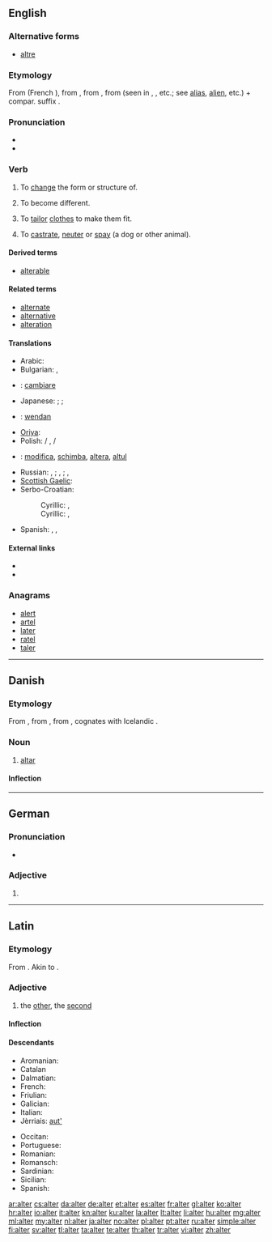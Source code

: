 {{also|Alter|älter}}
==English==

===Alternative forms===
* [[altre]] {{qualifier|obsolete}}

===Etymology===
From {{etyl|fro}} {{term|alterer|lang=fro}} (French {{term|altérer|lang=fr}}), from {{etyl|ML.}} {{term|alterare||to make other}}, from {{etyl|la}} {{term|alter||the other|lang=la}}, from {{term|al-}} (seen in {{term|alius||other}}, {{term|alienus||of another}}, etc.; see [[alias]], [[alien]], etc.) + compar. suffix {{term|-ter}}.

===Pronunciation===
* {{rhymes|ɔːltə(ɹ)}}
* {{homophones|altar}}

===Verb===
{{en-verb}}

# {{transitive}} To [[change]] the form or structure of.
# {{intransitive}} To become different.
# {{transitive}} To [[tailor]] [[clothes]] to make them fit.
# {{transitive}} To [[castrate]], [[neuter]] or [[spay]] (a dog or other animal).

====Derived terms====
* [[alterable]]

====Related terms====
* [[alternate]]
* [[alternative]]
* [[alteration]]

====Translations====
{{trans-top|to change the form or structure of}}
* Arabic: {{t-|ar|غير|tr=ġayyara}}
* Bulgarian: {{t+|bg|променям|tr=proménjam|sc=Cyrl}}, {{t+|bg|изменям|tr=izménjam|sc=Cyrl}}
* {{ttbc|it}}: [[cambiare]]
* Japanese: {{t-|ja|変える|tr=[[かえる]], kaeru|sc=Jpan}}; {{t+|ja|変更|tr=へんこうする, henkō suru|alt=変更する|sc=Jpan}}; {{t+|ja|直す|tr=[[なおす]], naosu|sc=Jpan}}
* {{ttbc|ang}}: [[wendan]]
* [[Oriya]]: {{t-|or|ବଦଳାଇବା|sc=Orya}}
* Polish: {{t+|pl|zmieniać}} / {{t+|pl|zmienić}}, {{t-|pl|przerabiać}} / {{t+|pl|przerobić}}
* {{ttbc|ro}}: [[modifica]], [[schimba]], [[altera]], [[altul]]
{{trans-mid}}
* Russian: {{t+|ru|изменять|tr=izmenjátʹ}} {{impf}}, {{t+|ru|изменить|tr=izmenítʹ}} {{pf.}}; {{t+|ru|менять|tr=menjátʹ}} {{impf}}, {{t-|ru|поменить|tr=pomenjátʹ}} {{pf.}}; {{t+|ru|переделывать|tr=peredélyvatʹ|sc=Cyrl}} {{impf}}, {{t+|ru|переделать|tr=peredélatʹ|sc=Cyrl}} {{pf.}}
* [[Scottish Gaelic]]: {{t-|gd|mùth}}
* Serbo-Croatian:
*: Cyrillic: {{t-|sh|изменити|sc=Cyrl}}, {{t-|sh|променити|sc=Cyrl}}
*: Cyrillic: {{t-|sh|izmeniti}}, {{t-|sh|promeniti}}
* Spanish: {{t+|es|alterar}}, {{t+|es|cambiar}}, {{t+|es|modificar}}
{{trans-bottom}}

====External links====
* {{R:Webster 1913}}
* {{R:Century 1911}}

===Anagrams===
* [[alert#English|alert]]
* [[artel#English|artel]]
* [[later#English|later]]
* [[ratel#English|ratel]]
* [[taler#English|taler]]

----

==Danish==
{{wikipedia|lang=da}}

===Etymology===

From {{etyl|non|da}} {{term|altari|lang=non}}, from {{etyl|osx|da}} {{term|altari|laang=osx}}, from {{etyl|la|da}} {{term|altare||altar|lang=la}}, cognates with Icelandic {{term|altari|lang=is}}.

===Noun===
{{da-noun|stem=altr|et|e|sg-def-2=alteret}}

# [[altar]]

====Inflection====
{{da-noun-infl|stem=altr|et|e|sg-def-2=alteret|gen-sg-def-2=alterets}}

----

==German==

===Pronunciation===
* {{IPA|/ˈʔaltɐ/|lang=de}}

===Adjective===
{{head|de|adjective form}}

# {{inflected form of|alt|lang=de}}

----

==Latin==
{{attention|la|Are there standard tables which can handle this?}}

===Etymology===
From {{etyl|ine-pro|la}} {{recons|h₂élteros||the other of two|lang=ine-pro}}. Akin to {{term|alius|lang=la}}.

===Adjective===
{{la-adj-1&2|alter|altera|altera|alterum|alterum}}

# the [[other]], the [[second]]

====Inflection====
{{la-decl-mixed-ius|alter|alter|alter}}

====Descendants====
{{top2}}
* Aromanian: {{l|rup|altu}}
* Catalan {{l|ca|altre}}
* Dalmatian: {{l|dlm|jultro}}
* French: {{l|fr|autre}}
* Friulian: {{l|fur|altri}}
* Galician: {{l|gl|outro}}
* Italian: {{l|it|altro}}
* Jèrriais: [[aut']]
{{mid2}}
* Occitan: {{l|oc|autre}}
* Portuguese: {{l|pt|outro}}
* Romanian: {{l|ro|alt}}
* Romansch: {{l|rm|auter}}
* Sardinian: {{l|sc|àteru}}
* Sicilian: {{l|scn|àutru}}
* Spanish: {{l|es|otro}}
{{bottom}}

[[ar:alter]]
[[cs:alter]]
[[da:alter]]
[[de:alter]]
[[et:alter]]
[[es:alter]]
[[fr:alter]]
[[gl:alter]]
[[ko:alter]]
[[hr:alter]]
[[io:alter]]
[[it:alter]]
[[kn:alter]]
[[ku:alter]]
[[la:alter]]
[[lt:alter]]
[[li:alter]]
[[hu:alter]]
[[mg:alter]]
[[ml:alter]]
[[my:alter]]
[[nl:alter]]
[[ja:alter]]
[[no:alter]]
[[pl:alter]]
[[pt:alter]]
[[ru:alter]]
[[simple:alter]]
[[fi:alter]]
[[sv:alter]]
[[tl:alter]]
[[ta:alter]]
[[te:alter]]
[[th:alter]]
[[tr:alter]]
[[vi:alter]]
[[zh:alter]]